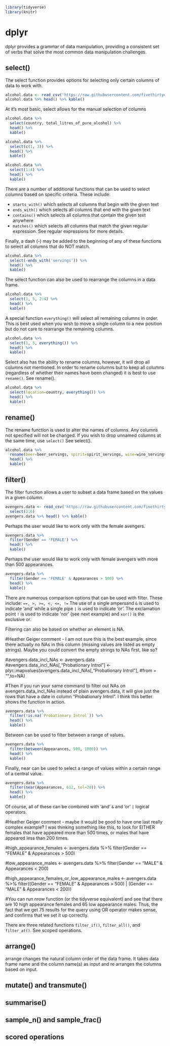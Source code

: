 ```r
library(tidyverse)
library(knitr)
```

# dplyr {#dplyr}

dplyr provides a grammar of data manipulation, providing a consistent set of verbs that solve the most common data manipulation challenges. 

## select()

The select function provides options for selecting only certain columns of data to work with.

```r
alcohol.data <- read_csv('https://raw.githubusercontent.com/fivethirtyeight/data/master/alcohol-consumption/drinks.csv') 
alcohol.data %>% head() %>% kable()
```

At it's most basic, select allows for the manual selection of columns

```r
alcohol.data %>%
  select(country, total_litres_of_pure_alcohol) %>%
  head() %>%
  kable()
```

```r
alcohol.data %>%
  select(c(1, 3)) %>%
  head() %>%
  kable()
```

```r
alcohol.data %>%
  select(1:4) %>%
  head() %>%
  kable()
```

There are a number of additional functions that can be used to select columns based on specific criteria. These include:

* ```starts_with()``` which selects all columns that begin with the given text
* ```ends_with()``` which selects all columns that end with the given text
* ```contains()``` which selects all columns that contain the given text anywhere
* ```matches()``` which selects all columns that match the given regular expression. See regular expressions for more details.

Finally, a dash (-) may be added to the beginning of any of these functions to select all columns that do NOT match.

```r
alcohol.data %>%
  select(-ends_with('servings')) %>%
  head() %>%
  kable()
```

The select function can also be used to rearrange the columns in a data frame. 

```r
alcohol.data %>%
  select(1, 5, 2:4) %>%
  head() %>%
  kable()
```

A special function ```everything()``` will select all remaining columns in order. This is best used when you wish to move a single column to a new position but do not care to rearrange the remaining columns.

```r
alcohol.data %>%
  select(1, 5, everything()) %>%
  head() %>%
  kable()
```

Select also has the ability to rename columns, however, it will drop all columns not mentioned. In order to rename columns but to keep all columns (regardless of whether their names have been changed) it is best to use ```rename()```. See rename().

```r
alcohol.data %>%
  select(location=country, everything()) %>%
  head() %>%
  kable()
```

## rename()

The rename function is used to alter the names of columns. Any columns not specified will not be changed. If you wish to drop unnamed columns at the same time, use ```select()``` See select().

```r
alcohol.data %>%
  rename(beer=beer_servings, spirit=spirit_servings, wine=wine_servings) %>% 
  head() %>%
  kable()
```

## filter()

The filter function allows a user to subset a data frame based on the values in a given column.

```r
avengers.data <- read_csv('https://raw.githubusercontent.com/fivethirtyeight/data/master/avengers/avengers.csv') %>%
  select(2:6)
avengers.data %>% head() %>% kable()
```

Perhaps the user would like to work only with the female avengers.

```r
avengers.data %>%
  filter(Gender == 'FEMALE') %>%
  head() %>%
  kable()
```

Perhaps the user would like to work only with female avengers with more than 500 appearances.

```r
avengers.data %>%
  filter(Gender == 'FEMALE' & Appearances > 500) %>%
  head() %>%
  kable()
```

There are numerous comparison options that can be used with filter. These include: ```==, >, >=, <, <=, !=```
The use of a single ampersand ```&``` is used to indicate 'and' while a single pipe ```|``` is used to indicate 'or'. 
The exclamation point ```!``` is used to indicate 'nor' (see next example) and ```xor()``` is the exclusive or.

Filtering can also be based on whether an element is NA.

#Heather Geiger comment - I am not sure this is the best example, since there actually no NAs in this column (missing values are listed as empty strings). Maybe you could convert the empty strings to NAs first, like so?

#avengers.data_incl_NAs <- avengers.data
#avengers.data_incl_NAs[,"Probationary Introl"] <- plyr::mapvalues(avengers.data_incl_NAs[,"Probationary Introl"],
  #from = "",to=NA)

#Then if you run your same command to filter out NAs on avengers.data_incl_NAs instead of plain avengers.data, it will give just the rows that have a date in column "Probationary Introl". I think this better shows the function in action.

```r
avengers.data %>%
  filter(!is.na(`Probationary Introl`)) %>%
  head() %>%
  kable()
```

Between can be used to filter between a range of values.

```r
avengers.data %>%
  filter(between(Appearances, 500, 1000)) %>%
  head() %>%
  kable()
```

Finally, near can be used to select a range of values within a certain range of a central value.

```r
avengers.data %>%
  filter(near(Appearances, 612, tol=20)) %>%
  head() %>%
  kable()
```

Of course, all of these can be combined with 'and' ```&``` and 'or' ```|``` logical operators.

#Heather Geiger comment - maybe it would be good to have one last really complex example? I was thinking something like this, to look for EITHER females that have appeared more than 500 times, or males that have appeared less than 200 times.

#high_appearance_females <- avengers.data %>%
filter(Gender == "FEMALE" & Appearances > 500)

#low_appearance_males <- avengers.data %>%
filter(Gender == "MALE" & Appearances < 200)

#high_appearance_females_or_low_appearance_males <- avengers.data %>%
filter((Gender == "FEMALE" & Appearances > 500) | (Gender == "MALE" & Appearances < 200))

#You can run nrow function (or the tidyverse equivalent) and see that there are 10 high appearance females and 65 low appearance males. Thus, the fact that we get 75 results for the query using OR operator makes sense, and confirms that we set it up correctly.

There are three related functions ```filter_if()```, ```filter_all()```, and ```filter_at()```. See scoped operations.

## arrange()
arrange changes the natural column order of the data frame. It takes data frame
name and the column name(s) as input and re arranges the columns based on input.


## mutate() and transmute()


## summarise()


## sample_n() and sample_frac()


## scored operations
